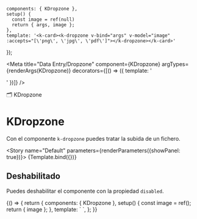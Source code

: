 
    components: { KDropzone },
    setup() {
      const image = ref(null)
      return { args, image };
    },
    template: '<k-card><k-dropzone v-bind="args" v-model="image" :accepts="[\'png\', \'jpg\', \'pdf\']"></k-dropzone></k-card>'
});

<Meta title="Data Entry/Dropzone" component={KDropzone} argTypes={renderArgs(KDropzone)} decorators={[() => ({ template: '<div class="flex items-center justify-center p-10"><story /></div>' })]} />

<SHead image="https://media2.giphy.com/media/JIX9t2j0ZTN9S/giphy.gif?cid=ecf05e47k3mnhrb7yc36brvbtq2tz34x1c5odz3ckvei9tmc&rid=giphy.gif&ct=g">🗂️ KDropzone</SHead>

# KDropzone
Con el componente `k-dropzone` puedes tratar la subida de un fichero.

<Story name="Default" parameters={renderParameters({showPanel: true})}>
  {Template.bind({})}
</Story>

<ArgsTable story="Default" />

## **Deshabilitado**
Puedes deshabilitar el componente con la propiedad `disabled`.

<Canvas>
  <Story name="Disabled" argTypes={renderArgs(KDropzone, {}, true)} parameters={renderParameters({showPanel: false})}>
    {() => {
      return {
        components: { KDropzone },
        setup() {
          const image = ref();
          return { image };
        },
        template: `
          <k-card><k-dropzone v-bind="args" v-model="image" :accepts="[\'png\', \'jpg\', \'pdf\']" :disabled="true"></k-dropzone></k-card>
        `,
      };
    }}
  </Story>
</Canvas>
